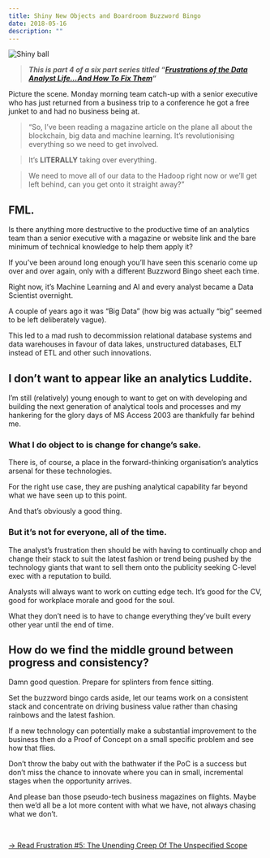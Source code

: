 ```yaml
---
title: Shiny New Objects and Boardroom Buzzword Bingo
date: 2018-05-16
description: ""
---
```

![Shiny ball](./shiny-ball.jpg)

> **_This is part 4 of a six part series titled &#8220;[Frustrations of the Data Analyst Life&#8230;And How To Fix Them][1]&#8220;_**

Picture the scene. Monday morning team catch-up with a senior executive who has just returned from a business trip to a conference he got a free junket to and had no business being at.

> “So, I’ve been reading a magazine article on the plane all about the blockchain, big data and machine learning.
> It’s revolutionising everything so we need to get involved.

> It’s **LITERALLY** taking over everything.

> We need to move all of our data to the Hadoop right now or we’ll get left behind, can you get onto it straight away?”


## FML.

Is there anything more destructive to the productive time of an analytics team than a senior executive with a magazine or website link and the bare minimum of technical knowledge to help them apply it?

If you’ve been around long enough you’ll have seen this scenario come up over and over again, only with a different Buzzword Bingo sheet each time.

Right now, it’s Machine Learning and AI and every analyst became a Data Scientist overnight.

A couple of years ago it was “Big Data” (how big was actually “big” seemed to be left deliberately vague).

This led to a mad rush to decommission relational database systems and data warehouses in favour of data lakes, unstructured databases, ELT instead of ETL and other such innovations.

## I don’t want to appear like an analytics Luddite.

I’m still (relatively) young enough to want to get on with developing and building the next generation of analytical tools and processes and my hankering for the glory days of MS Access 2003 are thankfully far behind me.

### What I do object to is change for change’s sake.

There is, of course, a place in the forward-thinking organisation’s analytics arsenal for these technologies.

For the right use case, they are pushing analytical capability far beyond what we have seen up to this point.

And that’s obviously a good thing.

### But it’s not for everyone, all of the time.

The analyst’s frustration then should be with having to continually chop and change their stack to suit the latest fashion or trend being pushed by the technology giants that want to sell them onto the publicity seeking C-level exec with a reputation to build.

Analysts will always want to work on cutting edge tech. It’s good for the CV, good for workplace morale and good for the soul.

What they don’t need is to have to change everything they’ve built every other year until the end of time.

## How do we find the middle ground between progress and consistency?

Damn good question. Prepare for splinters from fence sitting.

Set the buzzword bingo cards aside, let our teams work on a consistent stack and concentrate on driving business value rather than chasing rainbows and the latest fashion.

If a new technology can potentially make a substantial improvement to the business then do a Proof of Concept on a small specific problem and see how that flies.

Don’t throw the baby out with the bathwater if the PoC is a success but don’t miss the chance to innovate where you can in small, incremental stages when the opportunity arrives.

And please ban those pseudo-tech business magazines on flights. Maybe then we’d all be a lot more content with what we have, not always chasing what we don’t.

&nbsp;

[-> Read Frustration #5: The Unending Creep Of The Unspecified Scope][2]

 [1]: https://alanhylands.com/articles/frustrations-of-the-data-analyst-life/
 [2]: https://alanhylands.com/articles/the-unending-creep-of-the-unspecified-scope/